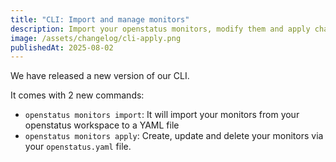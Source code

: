 ```yaml
---
title: "CLI: Import and manage monitors"
description: Import your openstatus monitors, modify them and apply change with the CLI
image: /assets/changelog/cli-apply.png
publishedAt: 2025-08-02
---
```


We have released a new version of our CLI.

It comes with 2 new commands:

- `openstatus monitors import`: It will import your monitors from your openstatus workspace to a YAML file
- `openstatus monitors apply`: Create, update and delete your monitors via your `openstatus.yaml` file.
